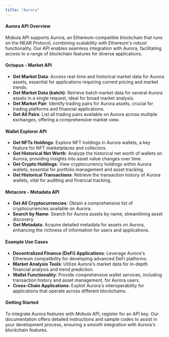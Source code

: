 ```yaml
---
title: "Aurora"
---
```


#### Aurora API Overview

Mobula API supports Aurora, an Ethereum-compatible blockchain that runs on the NEAR Protocol, combining scalability with Ethereum's robust functionality. Our API enables seamless integration with Aurora, facilitating access to a range of blockchain features for diverse applications.

#### Octopus - Market API

- **Get Market Data**: Access real-time and historical market data for Aurora assets, essential for applications requiring current pricing and market trends.
- **Get Market Data (batch)**: Retrieve batch market data for several Aurora assets in a single request, ideal for broad market analysis.
- **Get Market Pair**: Identify trading pairs for Aurora assets, crucial for trading platforms and financial applications.
- **Get All Pairs**: List all trading pairs available on Aurora across multiple exchanges, offering a comprehensive market view.

#### Wallet Explorer API

- **Get NFTs Holdings**: Explore NFT holdings in Aurora wallets, a key feature for NFT marketplaces and collectors.
- **Get Historical Net Worth**: Analyze the historical net worth of wallets on Aurora, providing insights into asset value changes over time.
- **Get Crypto Holdings**: View cryptocurrency holdings within Aurora wallets, essential for portfolio management and asset tracking.
- **Get Historical Transactions**: Retrieve the transaction history of Aurora wallets, vital for auditing and financial tracking.

#### Metacore - Metadata API

- **Get All Cryptocurrencies**: Obtain a comprehensive list of cryptocurrencies available on Aurora.
- **Search by Name**: Search for Aurora assets by name, streamlining asset discovery.
- **Get Metadata**: Acquire detailed metadata for assets on Aurora, enhancing the richness of information for users and applications.

#### Example Use Cases

- **Decentralized Finance (DeFi) Applications**: Leverage Aurora's Ethereum compatibility for developing advanced DeFi platforms.
- **Market Analysis Tools**: Utilize Aurora's market data for in-depth financial analysis and trend prediction.
- **Wallet Functionality**: Provide comprehensive wallet services, including transaction history and asset management, for Aurora users.
- **Cross-Chain Applications**: Exploit Aurora's interoperability for applications that operate across different blockchains.

#### Getting Started

To integrate Aurora features with Mobula API, register for an API key. Our documentation offers detailed instructions and sample codes to assist in your development process, ensuring a smooth integration with Aurora's blockchain features.
